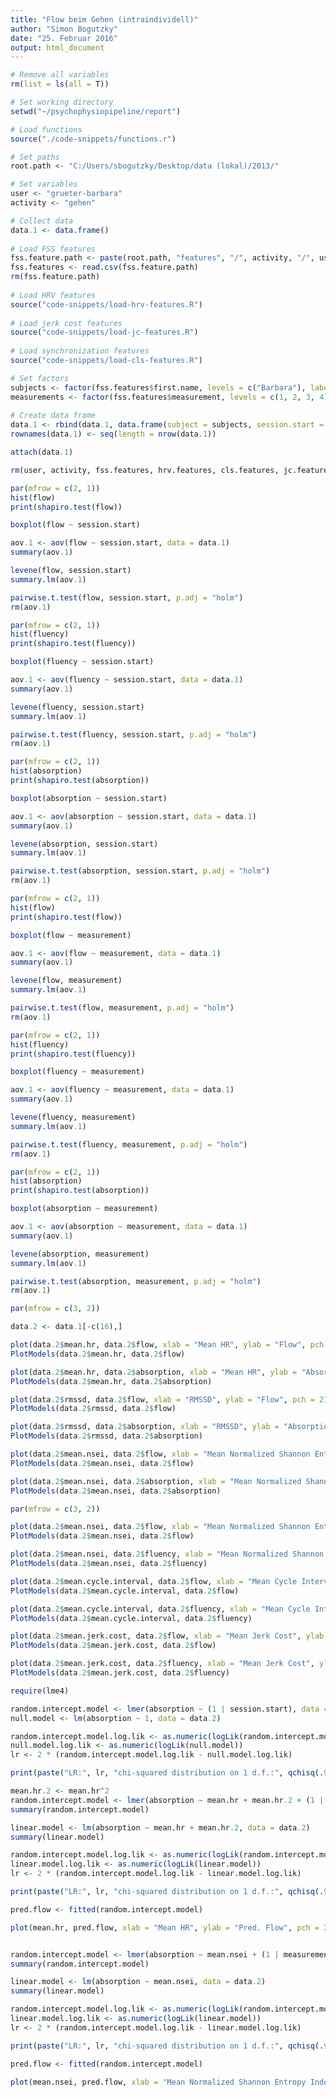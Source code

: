 ```yaml
---
title: "Flow beim Gehen (intraindividell)"
author: "Simon Bogutzky"
date: "25. Februar 2016"
output: html_document
---
```

  
```r

# Remove all variables
rm(list = ls(all = T))

# Set working directory
setwd("~/psychophysiopipeline/report")

# Load functions
source("./code-snippets/functions.r")

# Set paths
root.path <- "C:/Users/sbogutzky/Desktop/data (lokal)/2013/"

# Set variables
user <- "grueter-barbara"
activity <- "gehen"

# Collect data
data.1 <- data.frame()
    
# Load FSS features
fss.feature.path <- paste(root.path, "features", "/", activity, "/", user, "/", "fss-features.csv", sep = "")
fss.features <- read.csv(fss.feature.path)
rm(fss.feature.path)
    
# Load HRV features
source("code-snippets/load-hrv-features.R")
    
# Load jerk cost features
source("code-snippets/load-jc-features.R")
    
# Load synchronization features
source("code-snippets/load-cls-features.R") 

# Set factors
subjects <- factor(fss.features$first.name, levels = c("Barbara"), labels = c("Female"))
measurements <- factor(fss.features$measurement, levels = c(1, 2, 3, 4), labels = c("15'", "30'", "45'", "60'"))
  
# Create data frame
data.1 <- rbind(data.1, data.frame(subject = subjects, session.start = factor(fss.features$session.start), measurement = measurements, fss.features[, c(1:8)], hrv.features[, c(3, 5)], cls.features[, 1:2], jc.features[, 1:2]))
rownames(data.1) <- seq(length = nrow(data.1))

attach(data.1)

rm(user, activity, fss.features, hrv.features, cls.features, jc.features, subjects, measurements)
```

```r
par(mfrow = c(2, 1))
hist(flow)
print(shapiro.test(flow))

boxplot(flow ~ session.start)

aov.1 <- aov(flow ~ session.start, data = data.1)
summary(aov.1)

levene(flow, session.start)
summary.lm(aov.1)

pairwise.t.test(flow, session.start, p.adj = "holm")
rm(aov.1)
```

```r
par(mfrow = c(2, 1))
hist(fluency)
print(shapiro.test(fluency))

boxplot(fluency ~ session.start)

aov.1 <- aov(fluency ~ session.start, data = data.1)
summary(aov.1)

levene(fluency, session.start)
summary.lm(aov.1)

pairwise.t.test(fluency, session.start, p.adj = "holm")
rm(aov.1)
```

```r
par(mfrow = c(2, 1))
hist(absorption)
print(shapiro.test(absorption))

boxplot(absorption ~ session.start)

aov.1 <- aov(absorption ~ session.start, data = data.1)
summary(aov.1)

levene(absorption, session.start)
summary.lm(aov.1)

pairwise.t.test(absorption, session.start, p.adj = "holm")
rm(aov.1)
```

```r
par(mfrow = c(2, 1))
hist(flow)
print(shapiro.test(flow))

boxplot(flow ~ measurement)

aov.1 <- aov(flow ~ measurement, data = data.1)
summary(aov.1)

levene(flow, measurement)
summary.lm(aov.1)

pairwise.t.test(flow, measurement, p.adj = "holm")
rm(aov.1)
```

```r
par(mfrow = c(2, 1))
hist(fluency)
print(shapiro.test(fluency))

boxplot(fluency ~ measurement)

aov.1 <- aov(fluency ~ measurement, data = data.1)
summary(aov.1)

levene(fluency, measurement)
summary.lm(aov.1)

pairwise.t.test(fluency, measurement, p.adj = "holm")
rm(aov.1)
```

```r
par(mfrow = c(2, 1))
hist(absorption)
print(shapiro.test(absorption))

boxplot(absorption ~ measurement)

aov.1 <- aov(absorption ~ measurement, data = data.1)
summary(aov.1)

levene(absorption, measurement)
summary.lm(aov.1)

pairwise.t.test(absorption, measurement, p.adj = "holm")
rm(aov.1)
```

```r
par(mfrow = c(3, 2))

data.2 <- data.1[-c(16),]

plot(data.2$mean.hr, data.2$flow, xlab = "Mean HR", ylab = "Flow", pch = 21, bg = "tomato")
PlotModels(data.2$mean.hr, data.2$flow)

plot(data.2$mean.hr, data.2$absorption, xlab = "Mean HR", ylab = "Absorption", pch = 21, bg = "tomato")
PlotModels(data.2$mean.hr, data.2$absorption)

plot(data.2$rmssd, data.2$flow, xlab = "RMSSD", ylab = "Flow", pch = 21, bg = "tomato")
PlotModels(data.2$rmssd, data.2$flow)

plot(data.2$rmssd, data.2$absorption, xlab = "RMSSD", ylab = "Absorption", pch = 21, bg = "tomato")
PlotModels(data.2$rmssd, data.2$absorption)

plot(data.2$mean.nsei, data.2$flow, xlab = "Mean Normalized Shannon Entropy Index", ylab = "Flow", pch = 21, bg = "darkolivegreen1") 
PlotModels(data.2$mean.nsei, data.2$flow)

plot(data.2$mean.nsei, data.2$absorption, xlab = "Mean Normalized Shannon Entropy Index", ylab = "Absorption", pch = 21, bg = "darkolivegreen1") 
PlotModels(data.2$mean.nsei, data.2$absorption)

par(mfrow = c(3, 2))

plot(data.2$mean.nsei, data.2$flow, xlab = "Mean Normalized Shannon Entropy Index", ylab = "Flow", pch = 21, bg = "darkolivegreen1") 
PlotModels(data.2$mean.nsei, data.2$flow)

plot(data.2$mean.nsei, data.2$fluency, xlab = "Mean Normalized Shannon Entropy Index", ylab = "Fluency", pch = 21, bg = "darkolivegreen1") 
PlotModels(data.2$mean.nsei, data.2$fluency)

plot(data.2$mean.cycle.interval, data.2$flow, xlab = "Mean Cycle Interval", ylab = "Flow", pch = 23, bg = "deepskyblue") 
PlotModels(data.2$mean.cycle.interval, data.2$flow)

plot(data.2$mean.cycle.interval, data.2$fluency, xlab = "Mean Cycle Interval", ylab = "Fluency", pch = 23, bg = "deepskyblue") 
PlotModels(data.2$mean.cycle.interval, data.2$fluency)

plot(data.2$mean.jerk.cost, data.2$flow, xlab = "Mean Jerk Cost", ylab = "Flow", pch = 23, bg = "deepskyblue") 
PlotModels(data.2$mean.jerk.cost, data.2$flow)

plot(data.2$mean.jerk.cost, data.2$fluency, xlab = "Mean Jerk Cost", ylab = "Fluency", pch = 23, bg = "deepskyblue") 
PlotModels(data.2$mean.jerk.cost, data.2$fluency)
```

```r
require(lme4) 

random.intercept.model <- lmer(absorption ~ (1 | session.start), data = data.2, REML = FALSE)
null.model <- lm(absorption ~ 1, data = data.2)

random.intercept.model.log.lik <- as.numeric(logLik(random.intercept.model))
null.model.log.lik <- as.numeric(logLik(null.model))
lr <- 2 * (random.intercept.model.log.lik - null.model.log.lik)

print(paste("LR:", lr, "chi-squared distribution on 1 d.f.:", qchisq(.95, df = 1)))

mean.hr.2 <- mean.hr^2
random.intercept.model <- lmer(absorption ~ mean.hr + mean.hr.2 + (1 | measurement), data = data.2, REML = FALSE)
summary(random.intercept.model)

linear.model <- lm(absorption ~ mean.hr + mean.hr.2, data = data.2)
summary(linear.model)

random.intercept.model.log.lik <- as.numeric(logLik(random.intercept.model))
linear.model.log.lik <- as.numeric(logLik(linear.model))
lr <- 2 * (random.intercept.model.log.lik - linear.model.log.lik)

print(paste("LR:", lr, "chi-squared distribution on 1 d.f.:", qchisq(.95, df = 1)))

pred.flow <- fitted(random.intercept.model)

plot(mean.hr, pred.flow, xlab = "Mean HR", ylab = "Pred. Flow", pch = 21, bg = "tomato")


random.intercept.model <- lmer(absorption ~ mean.nsei + (1 | measurement), data = data.2, REML = FALSE)
summary(random.intercept.model)

linear.model <- lm(absorption ~ mean.nsei, data = data.2)
summary(linear.model)

random.intercept.model.log.lik <- as.numeric(logLik(random.intercept.model))
linear.model.log.lik <- as.numeric(logLik(linear.model))
lr <- 2 * (random.intercept.model.log.lik - linear.model.log.lik)

print(paste("LR:", lr, "chi-squared distribution on 1 d.f.:", qchisq(.95, df = 1)))

pred.flow <- fitted(random.intercept.model)

plot(mean.nsei, pred.flow, xlab = "Mean Normalized Shannon Entropy Index", ylab = "Pred. Flow", pch = 21, bg = "darkolivegreen1")
```



